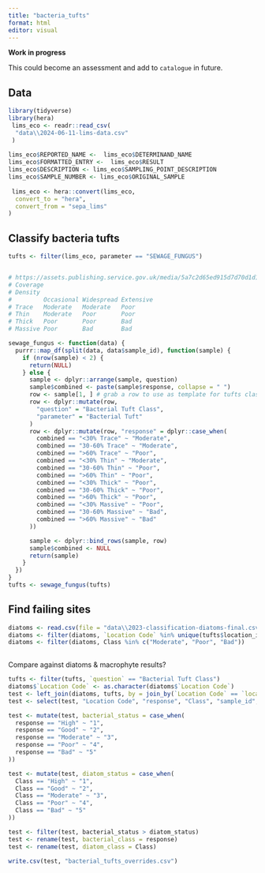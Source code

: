 ```yaml
---
title: "bacteria_tufts"
format: html
editor: visual
---
```


**Work in progress**

This could become an assessment and add to `catalogue` in future.

## Data

```r
library(tidyverse)
library(hera)
 lims_eco <- readr::read_csv(
  "data\\2024-06-11-lims-data.csv"
 )
 
lims_eco$REPORTED_NAME <-  lims_eco$DETERMINAND_NAME
lims_eco$FORMATTED_ENTRY <-  lims_eco$RESULT
lims_eco$DESCRIPTION <- lims_eco$SAMPLING_POINT_DESCRIPTION
lims_eco$SAMPLE_NUMBER <- lims_eco$ORIGINAL_SAMPLE     
 
 lims_eco <- hera::convert(lims_eco,
  convert_to = "hera",
  convert_from = "sepa_lims"
)
```

## Classify bacteria tufts

```r
tufts <- filter(lims_eco, parameter == "SEWAGE_FUNGUS")


# https://assets.publishing.service.gov.uk/media/5a7c2d65ed915d7d70d1d131/LIT_8165_d0e5a8.pdf
# Coverage
# Density
#         Occasional Widespread Extensive
# Trace   Moderate   Moderate   Poor
# Thin    Moderate   Poor       Poor
# Thick   Poor       Poor       Bad
# Massive Poor       Bad        Bad

sewage_fungus <- function(data) {
  purrr::map_df(split(data, data$sample_id), function(sample) {
    if (nrow(sample) < 2) {
      return(NULL)
    } else {
      sample <- dplyr::arrange(sample, question)
      sample$combined <- paste(sample$response, collapse = " ")
      row <- sample[1, ] # grab a row to use as template for tufts classification
      row <- dplyr::mutate(row,
        "question" = "Bacterial Tuft Class",
        "parameter" = "Bacterial Tuft"
      )
      row <- dplyr::mutate(row, "response" = dplyr::case_when(
        combined == "<30% Trace" ~ "Moderate",
        combined == "30-60% Trace" ~ "Moderate",
        combined == ">60% Trace" ~ "Poor",
        combined == "<30% Thin" ~ "Moderate",
        combined == "30-60% Thin" ~ "Poor",
        combined == ">60% Thin" ~ "Poor",
        combined == "<30% Thick" ~ "Poor",
        combined == "30-60% Thick" ~ "Poor",
        combined == ">60% Thick" ~ "Poor",
        combined == "<30% Massive" ~ "Poor",
        combined == "30-60% Massive" ~ "Bad",
        combined == ">60% Massive" ~ "Bad"
      ))

      sample <- dplyr::bind_rows(sample, row)
      sample$combined <- NULL
      return(sample)
    }
  })
}
tufts <- sewage_fungus(tufts)


```


## Find failing sites

```r

diatoms <- read.csv(file = "data\\2023-classification-diatoms-final.csv",  check.names = FALSE)
diatoms <- filter(diatoms, `Location Code` %in% unique(tufts$location_id))
diatoms <- filter(diatoms, Class %in% c("Moderate", "Poor", "Bad"))
                
```

Compare against diatoms & macrophyte results?

```r

tufts <- filter(tufts, `question` == "Bacterial Tuft Class")
diatoms$`Location Code` <- as.character(diatoms$`Location Code`)
test <- left_join(diatoms, tufts, by = join_by(`Location Code` == `location_id`))
test <- select(test, "Location Code", "response", "Class", "sample_id", "date_taken")

test <- mutate(test, bacterial_status = case_when(
  response == "High" ~ "1",
  response == "Good" ~ "2",
  response == "Moderate" ~ "3",
  response == "Poor" ~ "4",
  response == "Bad" ~ "5"
))

test <- mutate(test, diatom_status = case_when(
  Class == "High" ~ "1",
  Class == "Good" ~ "2",
  Class == "Moderate" ~ "3",
  Class == "Poor" ~ "4",
  Class == "Bad" ~ "5"
))

test <- filter(test, bacterial_status > diatom_status)
test <- rename(test, bacterial_class = response)
test <- rename(test, diatom_class = Class)

write.csv(test, "bacterial_tufts_overrides.csv")
```




